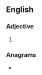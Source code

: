 ==English==

===Adjective===
{{head|en|superlative adjective}}

# {{en-superlative of|balky}}

===Anagrams===
* {{anagrams|en|a=abeiklst|Kelabits|stablike}}